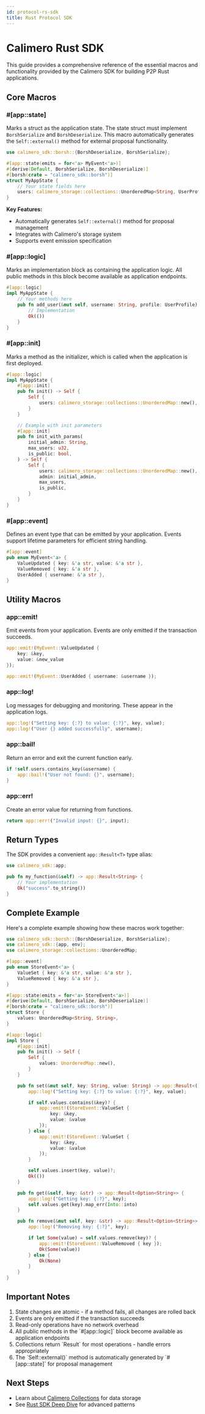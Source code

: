 ```yaml
---
id: protocol-rs-sdk
title: Rust Protocol SDK
---
```


# Calimero Rust SDK

This guide provides a comprehensive reference of the essential macros and
functionality provided by the Calimero SDK for building P2P Rust applications.

## Core Macros

### #[app::state]

Marks a struct as the application state. The state struct must implement
`BorshSerialize` and `BorshDeserialize`. This macro automatically generates the
`Self::external()` method for external proposal functionality.

```rust
use calimero_sdk::borsh::{BorshDeserialize, BorshSerialize};

#[app::state(emits = for<'a> MyEvent<'a>)]
#[derive(Default, BorshSerialize, BorshDeserialize)]
#[borsh(crate = "calimero_sdk::borsh")]
struct MyAppState {
    // Your state fields here
    users: calimero_storage::collections::UnorderedMap<String, UserProfile>,
}
```

**Key Features:**

- Automatically generates `Self::external()` method for proposal management
- Integrates with Calimero's storage system
- Supports event emission specification

### #[app::logic]

Marks an implementation block as containing the application logic. All public
methods in this block become available as application endpoints.

```rust
#[app::logic]
impl MyAppState {
    // Your methods here
    pub fn add_user(&mut self, username: String, profile: UserProfile) -> app::Result<()> {
        // Implementation
        Ok(())
    }
}
```

### #[app::init]

Marks a method as the initializer, which is called when the application is first
deployed.

```rust
#[app::logic]
impl MyAppState {
    #[app::init]
    pub fn init() -> Self {
        Self {
            users: calimero_storage::collections::UnorderedMap::new(),
        }
    }

    // Example with init parameters
    #[app::init]
    pub fn init_with_params(
        initial_admin: String,
        max_users: u32,
        is_public: bool,
    ) -> Self {
        Self {
            users: calimero_storage::collections::UnorderedMap::new(),
            admin: initial_admin,
            max_users,
            is_public,
        }
    }
}
```

### #[app::event]

Defines an event type that can be emitted by your application. Events support
lifetime parameters for efficient string handling.

```rust
#[app::event]
pub enum MyEvent<'a> {
    ValueUpdated { key: &'a str, value: &'a str },
    ValueRemoved { key: &'a str },
    UserAdded { username: &'a str },
}
```

## Utility Macros

### app::emit!

Emit events from your application. Events are only emitted if the transaction
succeeds.

```rust
app::emit!(MyEvent::ValueUpdated {
    key: &key,
    value: &new_value
});

app::emit!(MyEvent::UserAdded { username: &username });
```

### app::log!

Log messages for debugging and monitoring. These appear in the application logs.

```rust
app::log!("Setting key: {:?} to value: {:?}", key, value);
app::log!("User {} added successfully", username);
```

### app::bail!

Return an error and exit the current function early.

```rust
if !self.users.contains_key(&username) {
    app::bail!("User not found: {}", username);
}
```

### app::err!

Create an error value for returning from functions.

```rust
return app::err!("Invalid input: {}", input);
```

## Return Types

The SDK provides a convenient `app::Result<T>` type alias:

```rust
use calimero_sdk::app;

pub fn my_function(&self) -> app::Result<String> {
    // Your implementation
    Ok("success".to_string())
}
```

## Complete Example

Here's a complete example showing how these macros work together:

```rust
use calimero_sdk::borsh::{BorshDeserialize, BorshSerialize};
use calimero_sdk::{app, env};
use calimero_storage::collections::UnorderedMap;

#[app::event]
pub enum StoreEvent<'a> {
    ValueSet { key: &'a str, value: &'a str },
    ValueRemoved { key: &'a str },
}

#[app::state(emits = for<'a> StoreEvent<'a>)]
#[derive(Default, BorshSerialize, BorshDeserialize)]
#[borsh(crate = "calimero_sdk::borsh")]
struct Store {
    values: UnorderedMap<String, String>,
}

#[app::logic]
impl Store {
    #[app::init]
    pub fn init() -> Self {
        Self {
            values: UnorderedMap::new(),
        }
    }

    pub fn set(&mut self, key: String, value: String) -> app::Result<()> {
        app::log!("Setting key: {:?} to value: {:?}", key, value);

        if self.values.contains(&key)? {
            app::emit!(StoreEvent::ValueSet {
                key: &key,
                value: &value
            });
        } else {
            app::emit!(StoreEvent::ValueSet {
                key: &key,
                value: &value
            });
        }

        self.values.insert(key, value)?;
        Ok(())
    }

    pub fn get(&self, key: &str) -> app::Result<Option<String>> {
        app::log!("Getting key: {:?}", key);
        self.values.get(key).map_err(Into::into)
    }

    pub fn remove(&mut self, key: &str) -> app::Result<Option<String>> {
        app::log!("Removing key: {:?}", key);

        if let Some(value) = self.values.remove(key)? {
            app::emit!(StoreEvent::ValueRemoved { key });
            Ok(Some(value))
        } else {
            Ok(None)
        }
    }
}
```

## Important Notes

<ol>
  <li>
    State changes are atomic - if a method fails, all changes are rolled back
  </li>
  <li>Events are only emitted if the transaction succeeds</li>
  <li>Read-only operations have no network overhead</li>
  <li>
    All public methods in the `#[app::logic]` block become available as
    application endpoints
  </li>
  <li>
    Collections return `Result<T, StoreError>` for most operations - handle errors appropriately
  </li>
  <li>
    The `Self::external()` method is automatically generated by `#[app::state]` for proposal management
  </li>
</ol>

## Next Steps

- Learn about [Calimero Collections](./calimero-collections) for data storage
- See [Rust SDK Deep Dive](./rust-sdk-deep-dive) for advanced patterns
